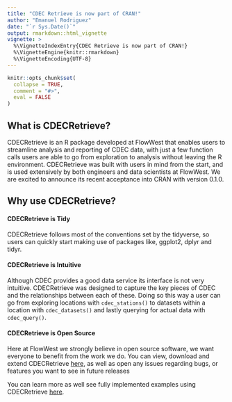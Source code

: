 ```yaml
---
title: "CDEC Retrieve is now part of CRAN!"
author: "Emanuel Rodriguez"
date: "`r Sys.Date()`"
output: rmarkdown::html_vignette
vignette: >
  %\VignetteIndexEntry{CDEC Retrieve is now part of CRAN!}
  %\VignetteEngine{knitr::rmarkdown}
  %\VignetteEncoding{UTF-8}
---
```


```r
knitr::opts_chunk$set(
  collapse = TRUE,
  comment = "#>", 
  eval = FALSE
)
```

## What is CDECRetrieve?

CDECRetrieve is an R package developed at FlowWest that enables users to streamline
analysis and reporting of CDEC data, with just a few function calls users are able to
go from exploration to analysis without leaving the R environment. CDECRetrieve 
was built with users in mind from the start, and is used extensively by both engineers
and data scientists at FlowWest. We are excited to announce its recent acceptance into 
CRAN with version 0.1.0.

## Why use CDECRetrieve? 

#### CDECRetrieve is Tidy

CDECRetrieve follows most of the conventions set by the tidyverse, so users can quickly
start making use of packages like, ggplot2, dplyr and tidyr. 

#### CDECRetrieve is Intuitive

Although CDEC provides a good data service its interface is not very intuitive.
CDECRetrieve was designed to capture the key pieces of CDEC and the relationships 
between each of these. Doing so this way a user can go from exploring locations with
`cdec_stations()` to datasets within a location with `cdec_datasets()` and lastly 
querying for actual data with `cdec_query()`.

#### CDECRetrieve is Open Source

Here at FlowWest we strongly believe in open source software, we want everyone
to benefit from the work we do. You can view, download and extend CDECRetrieve 
[here](https://github.com/FlowWest/CDECRetrieve/), as well as open any issues regarding bugs, or features you want to see
in future releases

You can learn more as well see fully implemented examples using CDECRetrieve 
[here](https://flowwest.github.io/CDECRetrieve/).


